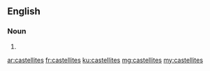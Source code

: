 ==English==

===Noun===
{{head|en|plural}}

# {{plural of|castellite|lang=en}}

[[ar:castellites]]
[[fr:castellites]]
[[ku:castellites]]
[[mg:castellites]]
[[my:castellites]]
